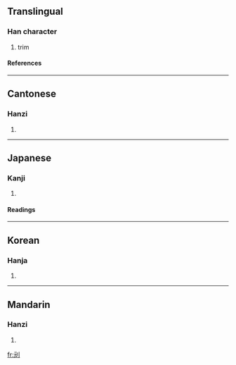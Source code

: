 ==Translingual==
===Han character===
{{Han char|rad=刀|as=04|sn=6|four=1220<sub>0</sub>|canj=一山中弓 (MULN)}}
# trim
====References====
{{Han ref|kx=0137.200|dkj=01895|dj=0309.070|hdz=10325.020|uh=5213|ud=21011|bh=C9BD|bd=51645}}
----
==Cantonese==
===Hanzi===
{{yue-hanzi|jyut=|y=yun4}}
# {{defn|Cantonese}}
----
==Japanese==
===Kanji===
{{ja-kanji|grade=|rs=刀04}}
# {{defn|Japanese}}
====Readings====
{{ja-readings|on=[[ぐん]] (gun)|kun=[[けずる]] (kezuru), [[たつ]] (tatsu), [[える]] (eru), [[すりへる]] (suriheru)}}
----
==Korean==
===Hanja===
{{ko-hanja|hangeul=완|rv=wan|mr=wan}}
# {{defn|Korean}}
----
==Mandarin==
===Hanzi===
{{cmn-hanzi|pin=[[chuāng]] (chuang1), [[wán]] (wan2)|wg=ch'uang<sup>1</sup>, wan<sup>2</sup>}}
# {{defn|Mandarin}}

[[fr:刓]]